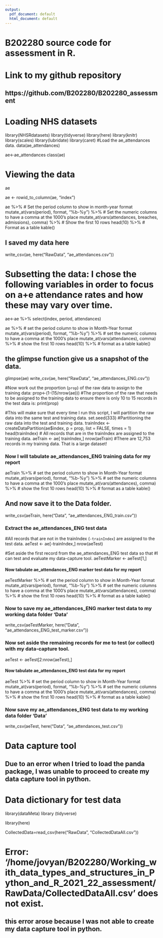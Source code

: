 ```yaml
---
output:
  pdf_document: default
  html_document: default
---
```

# B202280 source code for assessment in R.

# Link to my github repository
## https://github.com/B202280/B202280_assessment

# Loading NHS datasets

library(NHSRdatasets)
library(tidyverse)
library(here)
library(knitr)
library(scales)
library(lubridate)
library(caret)
#Load the ae_attendances data.
data(ae_attendances)

ae<-ae_attendances
class(ae)

# Viewing the data
ae

ae <- rowid_to_column(ae, "index")

ae %>%
  # Set the period column to show in month-year format
  mutate_at(vars(period), format, "%b-%y") %>% 
  # Set the numeric columns to have a comma at the 1000's place
  mutate_at(vars(attendances, breaches, admissions), comma) %>%
  # Show the first 10 rows
  head(10) %>%
  # Format as a table
  kable()
  
## I saved my data here  
  write_csv(ae, here("RawData", "ae_attendances.csv"))

# Subsetting the data: I chose the following variables in order to focus on a+e attendance rates and how these may vary over time. 
ae<-ae %>% select(index, period, attendances)

ae %>%
  # set the period column to show in Month-Year format
  mutate_at(vars(period), format, "%b-%y") %>% 
  # set the numeric columns to have a comma at the 1000's place
  mutate_at(vars(attendances), comma) %>%
  # show the first 10 rows
  head(10) %>%
  # format as a table
  kable()

## the glimpse function give us a snapshot of the data. 
glimpse(ae)
write_csv(ae, here("RawData", "ae_attendances_ENG.csv"))

#Now work out the proportion (`prop`) of the raw data to assign to the training data:
prop<-(1-(15/nrow(ae)))
#The proportion of the raw that needs to be assigned to the training data to ensure there is only 10 to 15 records in the test data is: 
print(prop)

#This will make sure that every time I run this script, I will partition the raw data into the same test and training data.
set.seed(333)
#Partitioning the raw data into the test and training data.
trainIndex <- createDataPartition(ae$index, p = prop, 
                                  list = FALSE, 
                                  times = 1)
head(trainIndex)
# All records that are in the trainIndex are assigned to the training data.
aeTrain <- ae[ trainIndex,]
nrow(aeTrain)
#There are 12,753 records in my training data. That is a large dataset!

### Now I will tabulate ae_attendances_ENG training data for my report
aeTrain %>%
  # set the period column to show in Month-Year format
  mutate_at(vars(period), format, "%b-%y") %>% 
  # set the numeric columns to have a comma at the 1000's place
  mutate_at(vars(attendances), comma) %>%
  # show the first 10 rows
  head(10) %>%
  # format as a table
  kable()

## And now save it to the Data folder.  
write_csv(aeTrain, here("Data", "ae_attendances_ENG_train.csv"))  

### Extract the ae_attendances_ENG test data
#All records that are not in the trainIndex (`-trainIndex`) are assigned to the test data.
aeTest  <- ae[-trainIndex,]
nrow(aeTest)

#Set aside the first record from the ae_attendances_ENG test data so that 
#I can test and evaluate my data-capture tool.
aeTestMarker  <- aeTest[1,]

#### Now tabulate ae_attendances_ENG marker test data for my report
aeTestMarker  %>%
  # set the period column to show in Month-Year format
  mutate_at(vars(period), format, "%b-%y") %>% 
  # set the numeric columns to have a comma at the 1000's place
  mutate_at(vars(attendances), comma) %>%
  # show the first 10 rows
  head(10) %>%
  # format as a table
  kable()

### Now to save my ae_attendances_ENG marker test data to my working data folder 'Data'
write_csv(aeTestMarker, here("Data", "ae_attendances_ENG_test_marker.csv"))

### Now set aside the remaining records for me to test (or collect) with my data-capture tool.
aeTest  <- aeTest[2:nrow(aeTest),]

#### Now tabulate ae_attendances_ENG test data for my report
aeTest  %>%
  # set the period column to show in Month-Year format
  mutate_at(vars(period), format, "%b-%y") %>% 
  # set the numeric columns to have a comma at the 1000's place
  mutate_at(vars(attendances), comma) %>%
  # show the first 10 rows
  head(10) %>%
  # format as a table
  kable()

### Now save my ae_attendances_ENG test data to my working data folder 'Data'
write_csv(aeTest, here("Data", "ae_attendances_test.csv"))

# Data capture tool 
## Due to an error when I tried to load the panda package, I was unable to proceed to create my data capture tool in python.

# Data dictionary for test data
library(dataMeta)
library (tidyverse)

library(here)

CollectedData=read_csv(here("RawData", "CollectedDataAll.csv"))

# Error: '/home/jovyan/B202280/Working_with_data_types_and_structures_in_Python_and_R_2021_22_assessment/RawData/CollectedDataAll.csv' does not exist.

## this error arose because I was not able to create my data capture tool in python.

